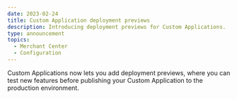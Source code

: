 ```yaml
---
date: 2023-02-24
title: Custom Application deployment previews
description: Introducing deployment previews for Custom Applications.
type: announcement
topics:
  - Merchant Center
  - Configuration
---
```


Custom Applications now lets you add deployment previews, where you can test new features before publishing your Custom Application to the production environment.

